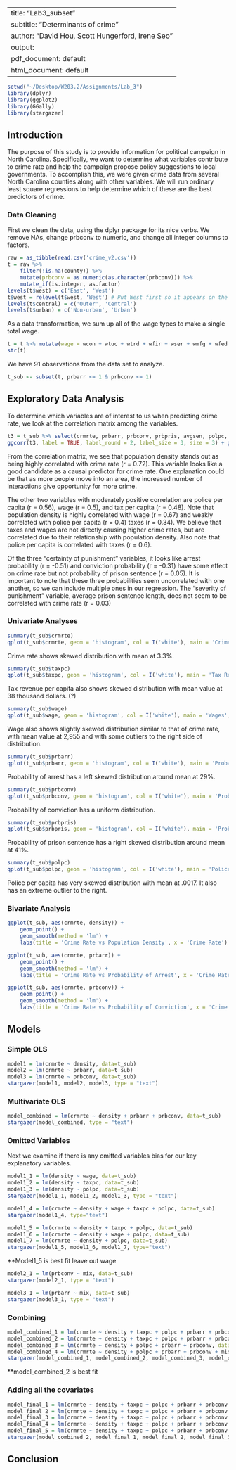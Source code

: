 
---
title: "Lab3_subset"
subtitle: "Determinants of crime"
author: "David Hou, Scott Hungerford, Irene Seo"
output:
  pdf_document: default
  html_document: default
---

```r
setwd("~/Desktop/W203.2/Assignments/Lab_3")
library(dplyr)
library(ggplot2)
library(GGally)
library(stargazer)
```

## Introduction
The purpose of this study is to provide information for political campaign in North Carolina. Specifically, we want to determine what variables contribute to crime rate and help the campaign propose policy suggestions to local governments. To accomplish this, we were given crime data from several North Carolina counties along with other variables. We will run ordinary least square regressions to help determine which of these are the best predictors of crime.

### Data Cleaning
First we clean the data, using the dplyr package for its nice verbs. We remove NAs, change prbconv to numeric, and change all integer columns to factors.

```r
raw = as_tibble(read.csv('crime_v2.csv'))
t = raw %>% 
    filter(!is.na(county)) %>%
    mutate(prbconv = as.numeric(as.character(prbconv))) %>%
    mutate_if(is.integer, as.factor)
levels(t$west) = c('East', 'West')
t$west = relevel(t$west, 'West') # Put West first so it appears on the left on facet plots 
levels(t$central) = c('Outer', 'Central')
levels(t$urban) = c('Non-urban', 'Urban')
```

As a data transformation, we sum up all of the wage types to make a single total wage.

```r
t = t %>% mutate(wage = wcon + wtuc + wtrd + wfir + wser + wmfg + wfed + wsta + wloc)
str(t)
```

We have 91 observations from the data set to analyze.

```r
t_sub <- subset(t, prbarr <= 1 & prbconv <= 1)
```

## Exploratory Data Analysis

To determine which variables are of interest to us when predicting crime rate, we look at the correlation matrix among the variables.

```r
t3 = t_sub %>% select(crmrte, prbarr, prbconv, prbpris, avgsen, polpc, density, taxpc, pctmin80, mix, pctymle, wage)
ggcorr(t3, label = TRUE, label_round = 2, label_size = 3, size = 3) + ggtitle('Correlation Matrix')
```


From the correlation matrix, we see that population density stands out as being highly correlated with crime rate (r = 0.72). This variable looks like a good candidate as a causal predictor for crime rate. One explanation could be that as more people move into an area, the increased number of interactions give opportunity for more crime.

The other two variables with moderately positive correlation are police per capita (r = 0.56), wage (r = 0.5), and tax per capita (r = 0.48). Note that population density is highly correlated with wage (r = 0.67) and weakly correlated with police per capita (r = 0.4) taxes (r = 0.34). We believe that taxes and wages are not directly causing higher crime rates, but are correlated due to their relationship with population density. Also note that police per capita is correlated with taxes (r = 0.6).

Of the three "certainty of punishment" variables, it looks like arrest probability (r = -0.51) and conviction probability (r = -0.31) have some effect on crime rate but not probability of prison sentence (r = 0.05). It is important to note that these three probabilities seem uncorrelated with one another, so we can include multiple ones in our regression. The "severity of punishment" variable, average prison sentence length, does not seem to be correlated with crime rate (r = 0.03)

### Univariate Analyses

```r
summary(t_sub$crmrte)
qplot(t_sub$crmrte, geom = 'histogram', col = I('white'), main = 'Crime Rate', xlab = 'Crime Rate')
```

Crime rate shows skewed distribution with mean at 3.3%.

```r
summary(t_sub$taxpc)
qplot(t_sub$taxpc, geom = 'histogram', col = I('white'), main = 'Tax Revenue Per Capita', xlab = 'Tax Revenue Per Capita')
```

Tax revenue per capita also shows skewed distribution with mean value at 38 thousand dollars. (?)

```r
summary(t_sub$wage)
qplot(t_sub$wage, geom = 'histogram', col = I('white'), main = 'Wages', xlab = 'Wages')
```

Wage also shows slightly skewed distribution similar to that of crime rate, with mean value at 2,955 and with some outliers to the right side of distribution.

```r
summary(t_sub$prbarr)
qplot(t_sub$prbarr, geom = 'histogram', col = I('white'), main = 'Probability of arrest', xlab = 'Probability of arrest')
```

Probability of arrest has a left skewed distribution around mean at 29%.


```r
summary(t_sub$prbconv)
qplot(t_sub$prbconv, geom = 'histogram', col = I('white'), main = 'Probability of conviction', xlab = 'Probability of conviction')
```

Probability of conviction has a uniform distribution.

```r
summary(t_sub$prbpris)
qplot(t_sub$prbpris, geom = 'histogram', col = I('white'), main = 'Probability of prison sentence', xlab = 'Probability of prison sentence')
```

Probability of prison sentence has a right skewed distribution around mean at 41%.

```r
summary(t_sub$polpc)
qplot(t_sub$polpc, geom = 'histogram', col = I('white'), main = 'Police per capita', xlab = 'Police per capita')
```

Police per capita has very skewed distribution with mean at .0017. It also has an extreme outlier to the right.

### Bivariate Analysis

```r
ggplot(t_sub, aes(crmrte, density)) + 
    geom_point() + 
    geom_smooth(method = 'lm') + 
    labs(title = 'Crime Rate vs Population Density', x = 'Crime Rate')
```

```r
ggplot(t_sub, aes(crmrte, prbarr)) + 
    geom_point() + 
    geom_smooth(method = 'lm') + 
    labs(title = 'Crime Rate vs Probability of Arrest', x = 'Crime Rate')
```

```r
ggplot(t_sub, aes(crmrte, prbconv)) + 
    geom_point() + 
    geom_smooth(method = 'lm') + 
    labs(title = 'Crime Rate vs Probability of Conviction', x = 'Crime Rate')
```



## Models

### Simple OLS

```r
model1 = lm(crmrte ~ density, data=t_sub)
model2 = lm(crmrte ~ prbarr, data=t_sub)
model3 = lm(crmrte ~ prbconv, data=t_sub)
stargazer(model1, model2, model3, type = "text")
```

### Multivariate OLS

```r
model_combined = lm(crmrte ~ density + prbarr + prbconv, data=t_sub)
stargazer(model_combined, type = "text")
```

### Omitted Variables

Next we examine if there is any omitted variables bias for our key explanatory variables.

```r
model1_1 = lm(density ~ wage, data=t_sub)
model1_2 = lm(density ~ taxpc, data=t_sub)
model1_3 = lm(density ~ polpc, data=t_sub)
stargazer(model1_1, model1_2, model1_3, type = "text")
```

```r
model1_4 = lm(crmrte ~ density + wage + taxpc + polpc, data=t_sub)
stargazer(model1_4, type="text")
```

```r
model1_5 = lm(crmrte ~ density + taxpc + polpc, data=t_sub)
model1_6 = lm(crmrte ~ density + wage + polpc, data=t_sub)
model1_7 = lm(crmrte ~ density + polpc, data=t_sub)
stargazer(model1_5, model1_6, model1_7, type="text")
```

**Model1_5 is best fit
leave out wage

```r
model2_1 = lm(prbconv ~ mix, data=t_sub)
stargazer(model2_1, type = "text")
```


```r
model3_1 = lm(prbarr ~ mix, data=t_sub)
stargazer(model3_1, type = "text")
```

### Combining

```r
model_combined_1 = lm(crmrte ~ density + taxpc + polpc + prbarr + prbconv + mix, data=t_sub)
model_combined_2 = lm(crmrte ~ density + taxpc + polpc + prbarr + prbconv, data=t_sub)
model_combined_3 = lm(crmrte ~ density + polpc + prbarr + prbconv, data=t_sub)
model_combined_4 = lm(crmrte ~ density + polpc + prbarr + prbconv + mix, data=t_sub)
stargazer(model_combined_1, model_combined_2, model_combined_3, model_combined_4, type="text")
```

**model_combined_2 is best fit

### Adding all the covariates

```r
model_final_1 = lm(crmrte ~ density + taxpc + polpc + prbarr + prbconv + mix + wage, data=t_sub)
model_final_2 = lm(crmrte ~ density + taxpc + polpc + prbarr + prbconv + mix + wage + pctymle, data=t_sub)
model_final_3 = lm(crmrte ~ density + taxpc + polpc + prbarr + prbconv + mix + wage + pctymle + pctmin80, data=t_sub)
model_final_4 = lm(crmrte ~ density + taxpc + polpc + prbarr + prbconv + mix + wage + pctymle + pctmin80 + avgsen, data=t_sub)
model_final_5 = lm(crmrte ~ density + taxpc + polpc + prbarr + prbconv + mix + pctymle + pctmin80 + avgsen, data=t_sub)
stargazer(model_combined_2, model_final_1, model_final_2, model_final_3, model_final_4, model_final_5, type="text")
```

## Conclusion


